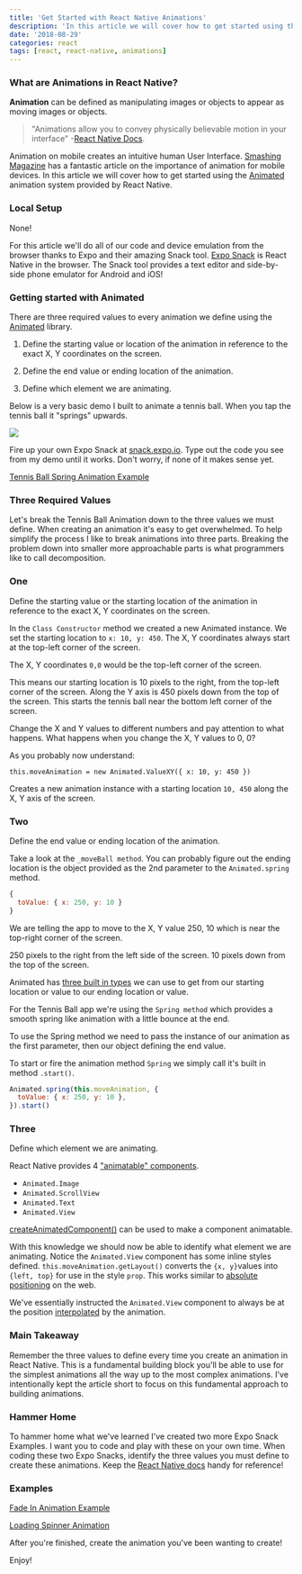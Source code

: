 ```yaml
---
title: 'Get Started with React Native Animations'
description: 'In this article we will cover how to get started using the animation system provided by React Native'
date: '2018-08-29'
categories: react
tags: [react, react-native, animations]
---
```


### What are Animations in React Native?

**Animation** can be defined as manipulating images or objects to appear as moving images or objects.

> "Animations allow you to convey physically believable motion in your interface" -[React Native Docs][1].

Animation on mobile creates an intuitive human User Interface. [Smashing Magazine][2] has a fantastic article on the importance of animation for mobile devices. In this article we will cover how to get started using the [Animated][3] animation system provided by React Native.

### Local Setup

None!

For this article we'll do all of our code and device emulation from the browser thanks to Expo and their amazing Snack tool. [Expo Snack][4] is React Native in the browser. The Snack tool provides a text editor and side-by-side phone emulator for Android and iOS!

### Getting started with Animated

There are three required values to every animation we define using the [Animated][3] library.

1. Define the starting value or location of the animation in reference to the exact X, Y coordinates on the screen.

2. Define the end value or ending location of the animation.

3. Define which element we are animating.

Below is a very basic demo I built to animate a tennis ball. When you tap the tennis ball it "springs" upwards.

![][5]

Fire up your own Expo Snack at [snack.expo.io][4]. Type out the code you see from my demo until it works. Don't worry, if none of it makes sense yet.

[Tennis Ball Spring Animation Example](https://snack.expo.io/@sgroff04/animated-tennis-ball)

### Three Required Values

Let's break the Tennis Ball Animation down to the three values we must define. When creating an animation it's easy to get overwhelmed. To help simplify the process I like to break animations into three parts. Breaking the problem down into smaller more approachable parts is what programmers like to call decomposition.

### One

Define the starting value or the starting location of the animation in reference to the exact X, Y coordinates on the screen.

In the `Class Constructor` method we created a new Animated instance. We set the starting location to `x: 10, y: 450`. The X, Y coordinates always start at the top-left corner of the screen.

The X, Y coordinates `0,0` would be the top-left corner of the screen.

This means our starting location is 10 pixels to the right, from the top-left corner of the screen. Along the Y axis is 450 pixels down from the top of the screen. This starts the tennis ball near the bottom left corner of the screen.

Change the X and Y values to different numbers and pay attention to what happens. What happens when you change the X, Y values to 0, 0?

As you probably now understand:

`this.moveAnimation = new Animated.ValueXY({ x: 10, y: 450 })`

Creates a new animation instance with a starting location `10, 450` along the X, Y axis of the screen.

### Two

Define the end value or ending location of the animation.

Take a look at the `_moveBall method`. You can probably figure out the ending location is the object provided as the 2nd parameter to the `Animated.spring` method.

```js
{
  toValue: { x: 250, y: 10 }
}
```

We are telling the app to move to the X, Y value 250, 10 which is near the top-right corner of the screen.

250 pixels to the right from the left side of the screen. 10 pixels down from the top of the screen.

Animated has [three built in types][6] we can use to get from our starting location or value to our ending location or value.

For the Tennis Ball app we're using the `Spring method` which provides a smooth spring like animation with a little bounce at the end.

To use the Spring method we need to pass the instance of our animation as the first parameter, then our object defining the end value.

To start or fire the animation method `Spring` we simply call it's built in method `.start()`.

```js
Animated.spring(this.moveAnimation, {
  toValue: { x: 250, y: 10 },
}).start()
```

### Three

Define which element we are animating.

React Native provides 4 ["animatable" components][7].

- `Animated.Image`
- `Animated.ScrollView`
- `Animated.Text`
- `Animated.View`

[createAnimatedComponent()][8] can be used to make a component animatable.

With this knowledge we should now be able to identify what element we are animating. Notice the `Animated.View` component has some inline styles defined. `this.moveAnimation.getLayout()` converts the `{x, y}`values into `{left, top}` for use in the style `prop`. This works similar to [absolute positioning][9] on the web.

We've essentially instructed the `Animated.View` component to always be at the position [interpolated][10] by the animation.

### Main Takeaway

Remember the three values to define every time you create an animation in React Native. This is a fundamental building block you'll be able to use for the simplest animations all the way up to the most complex animations. I've intentionally kept the article short to focus on this fundamental approach to building animations.

### Hammer Home

To hammer home what we've learned I've created two more Expo Snack Examples. I want you to code and play with these on your own time. When coding these two Expo Snacks, identify the three values you must define to create these animations. Keep the [React Native docs][11] handy for reference!

### Examples

[Fade In Animation Example](https://snack.expo.io/@sgroff04/animated-fade-in)

[Loading Spinner Animation](https://snack.expo.io/@sgroff04/animated-spinner)

After you're finished, create the animation you've been wanting to create!

Enjoy!

[1]: https://facebook.github.io/react-native/docs/animations
[2]: https://www.smashingmagazine.com/2017/01/how-functional-animation-helps-improve-user-experience/
[3]: https://facebook.github.io/react-native/docs/animated
[4]: https://snack.expo.io/
[5]: https://cdn-images-1.medium.com/max/1600/1*t4l4X2Kt8lioiIYEjz6nrw.gif
[6]: https://facebook.github.io/react-native/docs/0.56/animated#configuring-animations
[7]: https://facebook.github.io/react-native/docs/0.56/animated#animatable-components
[8]: https://facebook.github.io/react-native/docs/0.56/animated#createanimatedcomponent
[9]: https://developer.mozilla.org/en-US/docs/Web/CSS/position
[10]: https://en.wikipedia.org/wiki/Linear_interpolation
[11]: https://facebook.github.io/react-native/docs/0.56/animated
